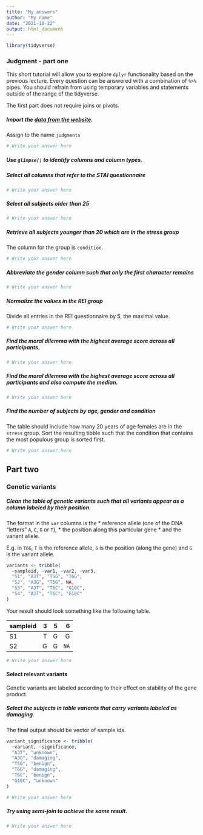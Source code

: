 ```yaml
---
title: "My answers"
author: "My name"
date: "2021-10-22"
output: html_document
---
```



```r
library(tidyverse)
```


### Judgment - part one
This short tutorial will allow you to explore `dplyr` functionality based on the previous lecture. Every question can be answered with a combination of `%>%` pipes. You should refrain from using temporary variables and statements outside of the range of the tidyverse. 

The first part does not require joins or pivots.

##### Import the [data from the website](  https://biostat2.uni.lu/practicals/data/judgments.tsv). 
Assign to the name `judgments`

```r
# Write your answer here
```


##### Use `glimpse()` to identify columns and column types.

##### Select all columns that refer to the STAI questionnaire

```r
# Write your answer here
```


##### Select all subjects older than 25

```r
# Write your answer here
```


##### Retrieve all subjects younger than 20 which are in the stress group
The column for the group is `condition`.

```r
# Write your answer here
```


##### Abbreviate the gender column such that only the first character remains

```r
# Write your answer here
```


##### Normalize the values in the REI group
Divide all entries in the REI questionnaire by 5, the maximal value.

```r
# Write your answer here
```

##### Find the moral dilemma with the highest average score across all participants. 
  
```r
# Write your answer here
```

##### Find the moral dilemma with the highest average score across all participants and also compute the median.
  
```r
# Write your answer here
```


##### Find the number of subjects by age, gender and condition

The table should include how many 20 years of age females are in the `stress` group. 
Sort the resulting tibble such that the condition that contains the most populous group is sorted first. 

```r
# Write your answer here
```

## Part two 

### Genetic variants

##### Clean the table of genetic *variants* such that all variants appear as a column labeled by their position. 
The format in the `var` columns is the 
  * reference allele (one of the DNA "letters" `A`, `C`, `G` or `T`), 
  * the position along this particular gene 
  * and the variant allele. 
  
E.g. in `T6G`, `T` is the reference allele, `6` is the position (along the gene) and `G` is the variant allele. 
```r
variants <- tribble(
  ~sampleid, ~var1, ~var2, ~var3,
  "S1", "A3T", "T5G", "T6G",
  "S2", "A3G", "T5G", NA,
  "S3", "A3T", "T6C", "G10C",
  "S4", "A3T", "T6C", "G10C"
)

```

Your result should look something like the following table.

sampleid | 3| 5| 6
:--------|-:|-:|-:
S1       | T| G| G
S2       | G| G| `NA`

```r
# Write your answer here
```


#### Select relevant variants

Genetic variants are labeled according to their effect on stability of the gene product.  

##### Select the subjects in table *variants* that carry variants labeled as *damaging*. 
The final output should be vector of sample ids.

```r
variant_significance <- tribble(
  ~variant, ~significance,
  "A3T", "unknown",
  "A3G", "damaging",
  "T5G", "benign",
  "T6G", "damaging",
  "T6C", "benign",
  "G10C", "unknown"
)
```

```r
# Write your answer here
```


##### Try using semi-join to achieve the same result. {.bonus}

```r
# Write your answer here
```

